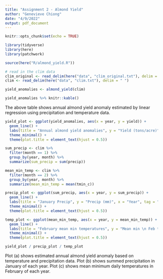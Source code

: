 ```yaml
---
title: "Assignment 2 - Almond Yield"
author: "Genevieve Chiong"
date: "4/9/2022"
output: pdf_document
---
```


```r
knitr::opts_chunk$set(echo = TRUE)

library(tidyverse)
library(here)
library(patchwork)

source(here("R/almond_yield.R"))
```


```r
# read in the clim data 
clim_original <- read_delim(here("data", "clim_original.txt"), delim = " ")
clim <- read_delim(here("data", "clim.txt"), delim = " ")
```

```r
yield_anomalies <- almond_yield(clim)

yield_anomalies %>% knitr::kable()
```

The above table shows annual almond yield anomaly estimated by linear regression using precipitation and temperature data.


```r
yield_plot <- ggplot(yield_anomalies, aes(x = year, y = yield)) +
  geom_line() +
  labs(title = "Annual almond yield anomalies", y = "Yield (tons/acre)", x = "Year", tag = "a") +
  theme_minimal() +
  theme(plot.title = element_text(hjust = 0.5))
```


```r
sum_precip <- clim %>% 
  filter(month == 1) %>% 
  group_by(year, month) %>% 
  summarize(sum_precip = sum(precip))

mean_min_temp <- clim %>% 
  filter(month == 2) %>% 
  group_by(year, month) %>% 
  summarize(mean_min_temp = mean(tmin_c))
```

```r
precip_plot <- ggplot(sum_precip, aes(x = year, y = sum_precip)) +
  geom_line() +
  labs(title = "January Precip", y = "Precip (mm)", x = "Year", tag = "b") +
  theme_minimal() +
  theme(plot.title = element_text(hjust = 0.5))

temp_plot <- ggplot(mean_min_temp, aes(x = year, y = mean_min_temp)) +
  geom_line() +
  labs(title = "February mean min temperatures", y = "Mean min \n Feb temp (ºC)", x = "Year", tag = "c") +
  theme_minimal() +
  theme(plot.title = element_text(hjust = 0.5))
```

```r
yield_plot / precip_plot / temp_plot
```


Plot (a) shows estimated annual almond yield anomaly based on temperature and precipitation data. 
Plot (b) shows summed precipitation in January of each year. 
Plot (c) shows mean minimum daily temperatures in February of each year.







